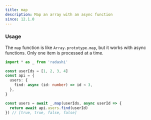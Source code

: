 ```yaml
---
title: map
description: Map an array with an async function
since: 12.1.0
---
```


### Usage

The `map` function is like `Array.prototype.map`, but it works with async functions. Only one item is processed at a time.

```ts
import * as _ from 'radashi'

const userIds = [1, 2, 3, 4]
const api = {
  users: {
    find: async (id: number) => id < 3,
  },
}

const users = await _.map(userIds, async userId => {
  return await api.users.find(userId)
}) // [true, true, false, false]
```
